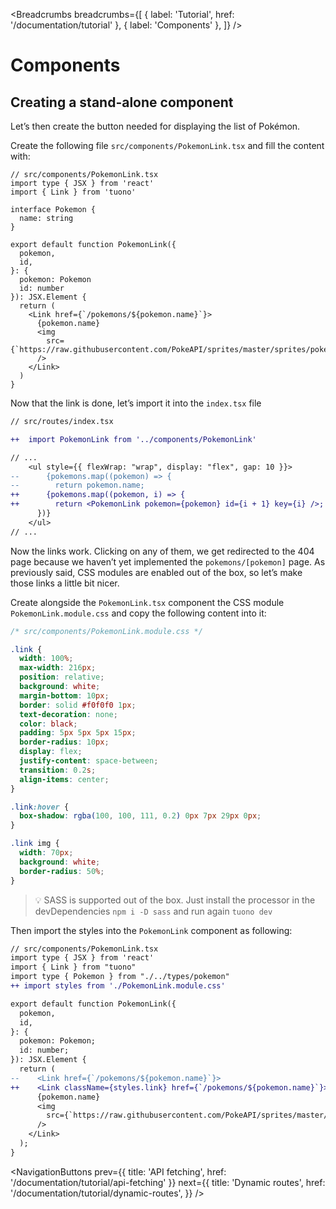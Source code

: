 
<MetaTags
  title="Tuono - Components"
  canonical="https://tuono.dev/documentation/tutorial/components"
  description="Learn how to manage the components in a Tuono codebase"
/>


<Breadcrumbs
  breadcrumbs={[
    { label: 'Tutorial', href: '/documentation/tutorial' },
    { label: 'Components' },
  ]}
/>

# Components

## Creating a stand-alone component

Let’s then create the button needed for displaying the list of Pokémon.

Create the following file `src/components/PokemonLink.tsx` and fill the content with:

```tsx
// src/components/PokemonLink.tsx
import type { JSX } from 'react'
import { Link } from 'tuono'

interface Pokemon {
  name: string
}

export default function PokemonLink({
  pokemon,
  id,
}: {
  pokemon: Pokemon
  id: number
}): JSX.Element {
  return (
    <Link href={`/pokemons/${pokemon.name}`}>
      {pokemon.name}
      <img
        src={`https://raw.githubusercontent.com/PokeAPI/sprites/master/sprites/pokemon/${id}.png`}
      />
    </Link>
  )
}
```

Now that the link is done, let’s import it into the `index.tsx` file

```diff
// src/routes/index.tsx

++  import PokemonLink from '../components/PokemonLink'

// ...
	<ul style={{ flexWrap: "wrap", display: "flex", gap: 10 }}>
--      {pokemons.map((pokemon) => {
--        return pokemon.name;
++      {pokemons.map((pokemon, i) => {
++        return <PokemonLink pokemon={pokemon} id={i + 1} key={i} />;
      })}
	</ul>
// ...
```

Now the links work. Clicking on any of them, we get redirected to the 404 page because we haven’t yet implemented the `pokemons/[pokemon]` page.
As previously said, CSS modules are enabled out of the box, so let’s make those links a little bit nicer.

Create alongside the `PokemonLink.tsx` component the CSS module `PokemonLink.module.css` and copy the following content into it:

```css
/* src/components/PokemonLink.module.css */

.link {
  width: 100%;
  max-width: 216px;
  position: relative;
  background: white;
  margin-bottom: 10px;
  border: solid #f0f0f0 1px;
  text-decoration: none;
  color: black;
  padding: 5px 5px 5px 15px;
  border-radius: 10px;
  display: flex;
  justify-content: space-between;
  transition: 0.2s;
  align-items: center;
}

.link:hover {
  box-shadow: rgba(100, 100, 111, 0.2) 0px 7px 29px 0px;
}

.link img {
  width: 70px;
  background: white;
  border-radius: 50%;
}
```

> 💡 SASS is supported out of the box. Just install the processor in the devDependencies `npm i -D sass` and run again `tuono dev`

Then import the styles into the `PokemonLink` component as following:

```diff
// src/components/PokemonLink.tsx
import type { JSX } from 'react'
import { Link } from "tuono"
import type { Pokemon } from "./../types/pokemon"
++ import styles from './PokemonLink.module.css'

export default function PokemonLink({
  pokemon,
  id,
}: {
  pokemon: Pokemon;
  id: number;
}): JSX.Element {
  return (
--    <Link href={`/pokemons/${pokemon.name}`}>
++    <Link className={styles.link} href={`/pokemons/${pokemon.name}`}>
      {pokemon.name}
      <img
        src={`https://raw.githubusercontent.com/PokeAPI/sprites/master/sprites/pokemon/${id}.png`}
      />
    </Link>
  );
}
```


<NavigationButtons
  prev={{ title: 'API fetching', href: '/documentation/tutorial/api-fetching' }}
  next={{
    title: 'Dynamic routes',
    href: '/documentation/tutorial/dynamic-routes',
  }}
/>
